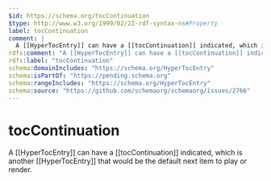 ```yaml
---
$id: https://schema.org/tocContinuation
$type: http://www.w3.org/1999/02/22-rdf-syntax-ns#Property
label: tocContinuation
comment: |
  A [[HyperTocEntry]] can have a [[tocContinuation]] indicated, which is another [[HyperTocEntry]] that would be the default next item to play or render.
rdfs:comment: "A [[HyperTocEntry]] can have a [[tocContinuation]] indicated, which is another [[HyperTocEntry]] that would be the default next item to play or render."
rdfs:label: "tocContinuation"
schema:domainIncludes: "https://schema.org/HyperTocEntry"
schema:isPartOf: "https://pending.schema.org"
schema:rangeIncludes: "https://schema.org/HyperTocEntry"
schema:source: "https://github.com/schemaorg/schemaorg/issues/2766"
---
```


# tocContinuation

A [[HyperTocEntry]] can have a [[tocContinuation]] indicated, which is another [[HyperTocEntry]] that would be the default next item to play or render.


